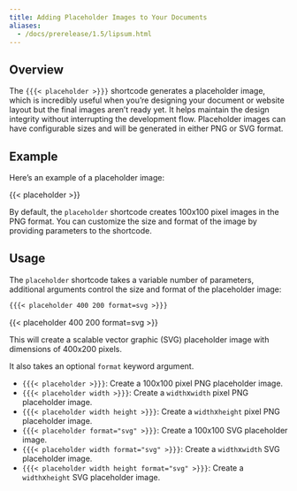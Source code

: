 ```yaml
---
title: Adding Placeholder Images to Your Documents
aliases:
  - /docs/prerelease/1.5/lipsum.html
---
```


## Overview

The `{{{< placeholder >}}}` shortcode generates a placeholder image, which is incredibly useful when you're designing your document or website layout but the final images aren't ready yet.
It helps maintain the design integrity without interrupting the development flow.
Placeholder images can have configurable sizes and will be generated in either PNG or SVG format.

## Example

Here's an example of a placeholder image:

{{< placeholder >}}

By default, the `placeholder` shortcode creates 100x100 pixel images in the PNG format.
You can customize the size and format of the image by providing parameters to the shortcode.

## Usage

The `placeholder` shortcode takes a variable number of parameters, additional arguments control the size and format of the placeholder image:

::: {layout-ncol=1}
```markdown
{{{< placeholder 400 200 format=svg >}}}
```

{{< placeholder 400 200 format=svg >}}
:::
This will create a scalable vector graphic (SVG) placeholder image with dimensions of 400x200 pixels.

It also takes an optional `format` keyword argument.

- `{{{< placeholder >}}}`: Create a 100x100 pixel PNG placeholder image.
- `{{{< placeholder width >}}}`: Create a `width`x`width` pixel PNG placeholder image.
- `{{{< placeholder width height >}}}`: Create a `width`x`height` pixel PNG placeholder image.
- `{{{< placeholder format="svg" >}}}`: Create a 100x100 SVG placeholder image.
- `{{{< placeholder width format="svg" >}}}`: Create a `width`x`width` SVG placeholder image.
- `{{{< placeholder width height format="svg" >}}}`: Create a `width`x`height` SVG placeholder image.
